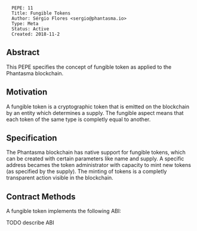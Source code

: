 <pre>
  PEPE: 11
  Title: Fungible Tokens
  Author: Sérgio Flores <sergio@phantasma.io>
  Type: Meta
  Status: Active
  Created: 2018-11-2
</pre>

==Abstract==

This PEPE specifies the concept of fungible token as applied to the Phantasma blockchain.

==Motivation==

A fungible token is a cryptographic token that is emitted on the blockchain by an entity which determines a supply. The fungible aspect means that each token of the same type is completly equal to another.

==Specification==

The Phantasma blockchain has native support for fungible tokens, which can be created with certain parameters like name and supply.
A specific address becames the token administrator with capacity to mint new tokens (as specified by the supply). The minting of tokens is a completly transparent action visible in the blockchain.

==Contract Methods==

A fungible token implements the following ABI:

TODO describe ABI
